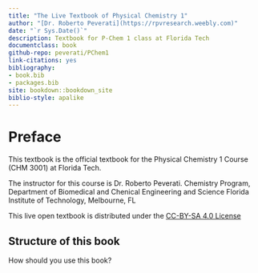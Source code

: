 ```yaml
--- 
title: "The Live Textbook of Physical Chemistry 1"
author: "[Dr. Roberto Peverati](https://rpvresearch.weebly.com)"
date: "`r Sys.Date()`"
description: Textbook for P-Chem 1 class at Florida Tech
documentclass: book
github-repo: peverati/PChem1
link-citations: yes
bibliography:
- book.bib
- packages.bib
site: bookdown::bookdown_site
biblio-style: apalike
---
```


# Preface {-}
This textbook is the official textbook for the Physical Chemistry 1 Course (CHM 3001) at Florida Tech.

The instructor for this course is Dr. Roberto Peverati.
Chemistry Program, Department of Biomedical and Chenical Engineering and Science
Florida Institute of Technology, Melbourne, FL

This live open textbook is distributed under the [CC-BY-SA 4.0 License](https://creativecommons.org/licenses/by/4.0/)


## Structure of this book {-}
How should you use this book? 




